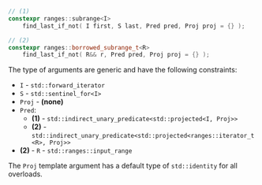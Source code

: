 ```cpp
// (1)
constexpr ranges::subrange<I>
    find_last_if_not( I first, S last, Pred pred, Proj proj = {} );

// (2)
constexpr ranges::borrowed_subrange_t<R>
    find_last_if_not( R&& r, Pred pred, Proj proj = {} );
```

The type of arguments are generic and have the following constraints:
- `I` - `std::forward_iterator`
- `S` - `std::sentinel_for<I>`
- `Proj` - **(none)**
- `Pred`:
  - **(1)** - `std::indirect_unary_predicate<std::projected<I, Proj>>`
  - **(2)** - `std::indirect_unary_predicate<std::projected<ranges::iterator_t<R>, Proj>>`
- **(2)** - `R` - `std::ranges::input_range`

The `Proj` template argument has a default type of `std::identity` for all overloads.
